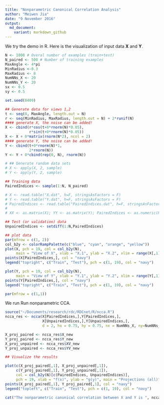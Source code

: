 ```yaml
---
title: "Nonparametric Canonical Correlation Analysis"
author: "Meiwen Jia"
date: "9 November 2016"
output:  
  md_document:
    variant: markdown_github
---
```


We try the demo in R. Here is the visualization of input data **X** and **Y**.

```r
N <- 1000 # Overal number of examples (train+test)
N_paired <- 500 # Number of training examples
MaxAngle <- 4*pi
MinRadius <-0.3
MaxRadius <- 8
NumNNs_X <- 20
NumNNs_Y <- 20
sx <- 0.5
sy <- 0.5

set.seed(8409)

## Generate data for views 1,2
t <- seq(0, MaxAngle, length.out = N)
r <- seq(MinRadius, MaxRadius, length.out = N) + 2*runif(N)
#### generate X, the noise can be added!
X <- cbind(r*cos(t+0*rnorm(N)*0.05), 
           r*sin(t+0*rnorm(N)*0.05)) 
X <- X + 0*matrix(rnorm(N*2), ncol = 2) 
#### generate Y, the noise can be added!
Y <- cbind(t+0*rnorm(N)*1, 
           2*rnorm(N))
Y <- Y + 0*cbind(rep(0, N), rnorm(N))

# ## Generate random data sets
# X <- apply(X, 2, sample)
# Y <- apply(Y, 2, sample)

## Training data
PairedIndices <- sample(1:N, N_paired)

# X <- read.table("X.dat", h=F, stringsAsFactors = F)
# Y <- read.table("Y.dat", h=F, stringsAsFactors = F)
# PairedIndices <- read.table("PairedIndices.dat", h=F, stringsAsFactors = F)
# 
# XX <- as.matrix(X); YY <- as.matrix(Y); PairedIndices <- as.numeric(PairedIndices)

## Test (or validation) data
UnpairedIndices <- setdiff(1:N,PairedIndices)

## plot data
par(mfrow = c(1, 2))
col_b2y <- colorRampPalette(c("blue", "cyan", "orange", "yellow"))
plot(X, pch = 19, col = col_b2y(N), 
     main = "View of X", xlab = "X.1", ylab = "X.2", xlim = range(X[,1]*1.1), ylim = range(X[,2]*1.1))
points(X[PairedIndices,], col = "navy")
legend("topright", c("Train", "Test"), pch = c(1, 19), col = "navy")

plot(Y, pch = 19, col = col_b2y(N), 
     main = "View of Y", xlab = "Y.1", ylab = "Y.2", xlim = range(Y[,1]*1.1), ylim = range(Y[,2]*1.3))
points(Y[PairedIndices,], col = "navy")
legend("topright", c("Train", "Test"), pch = c(1, 19), col = "navy")

par(mfrow = c(1,1))
```

We run Run nonparametric CCA. 

```r

source("~/Documents/research/rdc/RDCnet/R/ncca.R")
ncca_res <- ncca(X[PairedIndices,],Y[PairedIndices,],
                 X[UnpairedIndices,],Y[UnpairedIndices,],
                 d = 2, hx = 0.75, hy = 0.75, nx = NumNNs_X, ny=NumNNs_Y)

X_proj_paired <- ncca_res$X_new
Y_proj_paired <- ncca_res$Y_new
X_proj_unpaired <- ncca_res$XV_new
Y_proj_unpaired <- ncca_res$YV_new

## Visualize the results

plot(c(X_proj_paired[,1], X_proj_unpaired[,1]),
     c(Y_proj_paired[,1], Y_proj_unpaired[,1]), 
     col = col_b2y(N)[c(PairedIndices, UnpairedIndices)],
     pch = 19, xlab = "f(x)", ylab = "g(y)", main = "Projections (all)")
points(X_proj_paired[,1], Y_proj_paired[,1], col = "navy")
legend("topleft", c("Train", "Test"), pch = c(1, 19), col = "navy")

cat("The nonparametric canonical correlation between X and Y is ", ncca_res$cor_XY, "\n")
```
